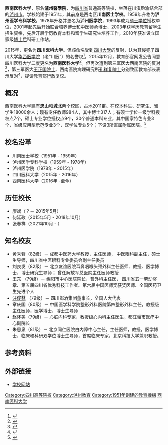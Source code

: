 {{otheruses|other=曾用名「西南醫科大學」的第三軍醫大學|中国人民解放军第三军医大学}}
{{主條目消歧義|「'''四川醫科大學'''」重定向至此。關於四川大学华西医学中心的前身四川医学院（1953年-1985年），詳見[[四川大学华西医学中心|四川大学华西医学中心]]。}}
{{coord|28.88836|105.44089|display=title|type:edu}}
{{University
|name=         西南医科大学
|image=        [[File:SWMU_logo.jpg|200px]]
|established=  1951年
|city=         [[泸州市|泸州市]]
|country=      [[中國|中國]]
|motto=        厚德精业，仁爱济世
|type=         公立
|secretary=    [[廖斌|廖斌]]
|president=    [[张春祥_(1966年)|张春祥]]
|students=     約15,000
|province=     [[四川省|四川省]]
|campus=       
|affiliations= [[四川省|四川省]]
|website=      {{URL|http://www.swmu.edu.cn}}

}}

'''西南医科大学'''，原名'''瀘州醫學院'''，为[[四川省|四川省]]普通高等院校，坐落在川滇黔渝结合部的[[泸州市|泸州市]]。学校始建于1951年，其前身是西南区'''川南医士学校'''。1959年升格为'''泸州医学专科学校'''，1978年升格并更名为'''泸州医学院'''，1993年成为[[硕士学位|硕士学位]]授权单位，2001年起先后开始联合培养[[博士|博士]]和中医师承博士，2003年获学历教育留学生招生资格，先后开展学历教育本科和留学生研究生培养工作。2010年获准设立国家级[[博士后|博士后]]科研工作站。

2015年，更名为'''四川医科大学'''。但該命名受到[[四川大學|四川大學]]的反對，认为其侵犯了四川大学[[四川大学华西医院|华西医学院]]（老“川医”）的名誉权<ref>{{cite web |url=http://news.163.com/15/0627/02/AT36EJ9200014AED.html |language= |title=泸州医学院更名遭川大反对 学生挥舞胳膊抗议 |publisher=新京报(北京) |date=2015-06-27 |accessdate= |archive-url=https://web.archive.org/web/20150629102850/http://news.163.com/15/0627/02/AT36EJ9200014AED.html |archive-date=2015-06-29 |dead-url=yes }}</ref>。2015年12月，教育部官网发公告同意四川医科大学二度更名为'''西南医科大学'''<ref>{{Cite web|url=http://www.moe.gov.cn/srcsite/A03/s181/201512/t20151230_226456.html|title=教育部关于同意四川医科大学更名为西南医科大学的函|accessdate=2017-05-11|author=|date=2015-12-24|last=|work=|publisher=|archive-date=2020-02-19|archive-url=https://web.archive.org/web/20200219000148/http://www.moe.gov.cn/srcsite/A03/s181/201512/t20151230_226456.html|dead-url=no}}</ref>。但再次遭到[[中国人民解放军第三军医大学|第三军医大]]西南医院的反对<ref>{{Cite web|url = http://www.xnyy.cn/news_view.aspx?id=4612|title = 关于维护“西南医院”和“西南临床医学院”相关权益的严正声明|accessdate = 2016-01-27|author = 第三军医大学西南医院|date = 2016-01-26|publisher = |archive-date = 2019-12-29|archive-url = https://web.archive.org/web/20191229220139/http://www.xnyy.cn/news_view.aspx?id=4612|dead-url = no}}</ref>，第三军医大[[王正国_(院士)|王正国]][[院士|院士]]、西南医院病理研究所[[孔祥复|孔祥复]][[院士|院士]]分别致函教育部长表示反对<ref>{{Cite news|url = http://health.sohu.com/20160119/n435137160.shtml|title = 第三军医大学致信教育部长：反对泸医更名西南医科大学|last = |first = |date = |work = |accessdate = |archive-url = https://web.archive.org/web/20160202072622/http://health.sohu.com/20160119/n435137160.shtml|archive-date = 2016-02-02|dead-url = yes}}</ref>，提请[[中华人民共和国教育部|教育部]][[行政复议|行政复议]]。

== 概况 ==
西南医科大学建有'''忠山'''和'''城北'''两个校区，占地2011亩。在校本科生、研究生、留学生18000余人；现有专任教师984人，其中博士317人；有硕士学位一级学科授权点7个，硕士专业学位授权点9个，30个普通本科专业，其中国家特色专业3个，省级应用型示范专业3个，双学位专业5个；下设3所直属附属医院。<ref>{{cite web|last=|first=|title=学校概况-西南医科大学|work=|publisher=|date=|url=http://www.swmu.edu.cn/xqzl/xxgk.htm|archiveurl=https://archive.today/20180601083427/http://www.swmu.edu.cn/xqzl/xxgk.htm|archivedate=2018年6月1日|deadurl=yes|df=|access-date=2018年6月1日}}</ref>

== 校名沿革 ==
* 川南医士学校（1951年 - 1959年）
* 泸州医学专科学校（1959年 - 1978年）
* 泸州医学院（1978年 - 2015年）
* 四川医科大学（2015年 - 2016年）
*西南医科大学（2016年 -至今）

== 历任校长 ==
* 廖斌（？－ 2015年5月）
* 何延政（2015年5月 - 2018年10月）
* 张春祥（2021年10月 - ）

== 知名校友 ==
* 黄秀蓉（82级）－ 成都中医药大学教授，主任医师， 中医眼科副主任，硕士生导师，四川省中医眼科专业委员会副主任委员
* 刘良发（82级）－ 北京友谊医院耳鼻咽喉头颈外科主任医师、教授、医学博士，博士研究生导师； 曾任解放军总医院主任医师教授 
* 王东 （79级）－ 绵阳市中心医院院长，普外科主任医， 四川省五一劳动奖章、第五届四川省优秀科技工作者、第六届中国医师奖获奖医师、全国医药卫生先进个人
* [[汪俊林|汪俊林]] （79级）－ 四川郎酒集团董事长，全国人大代表
* 章庆国（80级）－ 中国医学科学院整形外科医院第四整形外科主任，教授级主任医师，医学博士，博士生导师
* 赵怀美（79级）－ 心脏内科专家，教授级心内科主任医生，都江堰市医疗中心副院长
* 朱思泉（81级）－ 北京同仁医院白内障中心主任，主任医师，教授，医学博士，临床和科研双学位博士生导师，首席临床专家，北京科技大学兼职教授。

== 参考资料 ==
{{reflist}}

== 外部链接 ==
*[http://www.swmu.edu.cn/ 学校网站]{{Wayback|url=http://www.swmu.edu.cn/ |date=20160320125927 }}
{{四川高等院校}}
[[Category:四川高等院校|Category:四川高等院校]]
[[Category:泸州教育|Category:泸州教育]]
[[Category:1951年創建的教育機構|Category:1951年創建的教育機構]]
[[Category:西南医科大学|]]